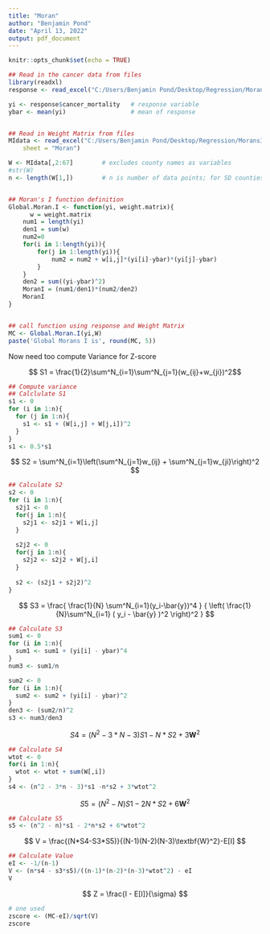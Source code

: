 ```yaml
---
title: "Moran"
author: "Benjamin Pond"
date: "April 13, 2022"
output: pdf_document
---
```


```r
knitr::opts_chunk$set(echo = TRUE)
```

```r
## Read in the cancer data from files
library(readxl)
response <- read_excel("C:/Users/Benjamin Pond/Desktop/Regression/MoransIdata.xlsx")

yi <- response$cancer_mortality   # response variable
ybar <- mean(yi)                  # mean of response


## Read in Weight Matrix from files
MIdata <- read_excel("C:/Users/Benjamin Pond/Desktop/Regression/MoransIdata.xlsx", 
    sheet = "Moran")

W <- MIdata[,2:67]        # excludes county names as variables
#str(W)
n <- length(W[1,])        # n is number of data points; for SD counties, 66


## Moran's I function definition
Global.Moran.I <- function(yi, weight.matrix){
      w = weight.matrix
	num1 = length(yi)
	den1 = sum(w)
	num2=0
	for(i in 1:length(yi)){
		for(j in 1:length(yi)){		
			num2 = num2 + w[i,j]*(yi[i]-ybar)*(yi[j]-ybar)
		}
	}
	den2 = sum((yi-ybar)^2)
	MoranI = (num1/den1)*(num2/den2)
	MoranI
}


## call function using response and Weight Matrix
MC <- Global.Moran.I(yi,W)
paste('Global Morans I is', round(MC, 5))

```

Now need too compute Variance for Z-score

$$ S1 = \frac{1}{2}\sum^N_{i=1}\sum^N_{j=1}(w_{ij}+w_{ji})^2$$

```r
## Compute variance
## Calclulate S1
s1 <- 0
for (i in 1:n){
  for (j in 1:n){
    s1 <- s1 + (W[i,j] + W[j,i])^2
  }
}
s1 <- 0.5*s1
```


$$ S2 = \sum^N_{i=1}\left(\sum^N_{j=1}w_{ij} + \sum^N_{j=1}w_{ji}\right)^2 $$
```r
## Calculate S2
s2 <- 0
for (i in 1:n){
  s2j1 <- 0
  for(j in 1:n){
    s2j1 <- s2j1 + W[i,j]
  }
  
  s2j2 <- 0
  for(j in 1:n){
    s2j2 <- s2j2 + W[j,i]
  }
  
  s2 <- (s2j1 + s2j2)^2
}
```


$$ S3 = \frac{ \frac{1}{N} \sum^N_{i=1}(y_i-\bar{y})^4 } { \left( \frac{1}{N}\sum^N_{i=1} ( y_i - \bar{y} )^2 \right)^2 } $$

```r
## Calculate S3
sum1 <- 0
for (i in 1:n){
  sum1 <- sum1 + (yi[i] - ybar)^4
}
num3 <- sum1/n

sum2 <- 0
for (i in 1:n){
  sum2 <- sum2 + (yi[i] - ybar)^2
}
den3 <- (sum2/n)^2
s3 <- num3/den3
```


$$ S4 = (N^2 - 3*N - 3)S1 - N*S2 + 3\textbf{W}^2 $$

```r
## Calculate S4
wtot <- 0
for(i in 1:n){
  wtot <- wtot + sum(W[,i])
}
s4 <- (n^2 - 3*n - 3)*s1 -n*s2 + 3*wtot^2
```


$$ S5 = (N^2 - N)S1 - 2N*S2 + 6\textbf{W}^2 $$
```r
## Calculate S5
s5 <- (n^2 - n)*s1 - 2*n*s2 + 6*wtot^2
```


$$ V = \frac{(N*S4-S3*S5)}{(N-1)(N-2)(N-3)\textbf{W}^2}-E[I] $$

```r
## Calculate Value
eI <- -1/(n-1)
V <- (n*s4 - s3*s5)/((n-1)*(n-2)*(n-3)*wtot^2) - eI
V
```

$$ Z = \frac{I - E[I]}{\sigma}  $$
```r
# one used 
zscore <- (MC-eI)/sqrt(V)
zscore
```